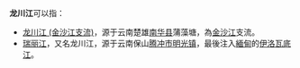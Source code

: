 '''龙川江'''可以指：

* [[龙川江_(金沙江支流)|龙川江 (金沙江支流)]]，源于云南楚雄[[南华县|南华县]]蒲藻塘，為[[金沙江|金沙江]]支流。
* [[瑞丽江|瑞丽江]]，又名龙川江，源于云南保山[[腾冲市|腾冲市]][[明光镇|明光镇]]，最後注入[[緬甸|緬甸]]的[[伊洛瓦底江|伊洛瓦底江]]。
{{disambig|Cat=三字中國相關消歧義}}
